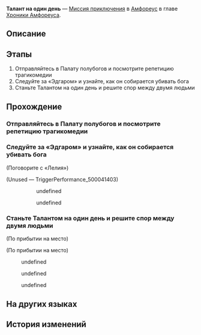{{Дополнить|Диалоги.}}
{{Миссия Инфобокс
|id              = 5000414
|Название        = 
|Изображение     = Миссия Талант на один день.png
|Тип             = Миссия приключения
|События         = 
|Глава           = Хроники Амфореуса
|Условия         = Завершена [[Миссия Освоения]] ''[[Зеркальное отражение ведьмы]]''
|Персонажи       = «Дрожащая поэтесса»; «Испуганный путник»; «Лелия»; Дориан; Ио; Ликург; Первопроходец; Толпа; Феспис
|СтартЛокация    = [[Амфореус]] — [[Палата полубогов: Рассветная вершина]]
|Мир             = Амфореус
|Предыдущая      = 
|Следующая       = 
|Награды         = Звёздный нефрит*10; Журнал приключений*3; Кредиты*5 000
}}
'''Талант на один день''' — [[Миссия приключения]] в [[Амфореус]] в главе [[Хроники Амфореуса]].

==Описание==
{{Описание|<!--официальное описание из Перекрёстка судеб-->}}

==Этапы==
# Отправляйтесь в Палату полубогов и посмотрите репетицию трагикомедии
# Следуйте за «Эдгаром» и узнайте, как он собирается убивать бога
# Станьте Талантом на один день и решите спор между двумя людьми

==Прохождение==
{{Дополнить}}

===Отправляйтесь в Палату полубогов и посмотрите репетицию трагикомедии===
{{Описание миссии|локация=Палата полубогов: Рассветная вершина|Говорят, что в Палате полубогов иногда устраивают театральные представления. Неужели это правда в том же месте, где проводят собрания?}}
{{Диалог Начало}}

{{Диалог Конец}}

===Следуйте за «Эдгаром» и узнайте, как он собирается убивать бога===
{{Описание миссии|локация=Палата полубогов: Рассветная вершина|Обвинив богов в несправедливой судьбе, он в гневе бросается прочь. Что он задумал?}}
{{Диалог Начало}}

;(Поговорите с «Лелия»)
<!--Unknown TalkSentence: 500079101-->
<!--Unknown TalkSentence: 500079102-->
<!--Unknown TalkSentence: 500079103-->

;(Unused &mdash; TriggerPerformance_500041403)
<!--Unknown TalkSentence: 500079201-->
:<!--Unknown TalkSentence: 500079202-->
::{{Диалог|Arrow}} undefined
::<!--Unknown TalkSentence: 500079204-->
::<!--Unknown TalkSentence: 500079205-->
::<!--Unknown TalkSentence: 500079206-->
::<!--Unknown TalkSentence: 500079207-->
::<!--Unknown TalkSentence: 500079208-->
::<!--Unknown TalkSentence: 500079209-->
::<!--Unknown TalkSentence: 500079210-->
::<!--Unknown TalkSentence: 500079211-->
::<!--Unknown TalkSentence: 500079212-->
::<!--Unknown TalkSentence: 500079213-->
::<!--Unknown TalkSentence: 500079214-->
::<!--Unknown TalkSentence: 500079215-->
::<!--Unknown TalkSentence: 500079216-->
::<!--Unknown TalkSentence: 500079217-->
::<!--Unknown TalkSentence: 500079218-->
::<!--Unknown TalkSentence: 500079219-->
::<!--Unknown TalkSentence: 500079220-->
::<!--Unknown TalkSentence: 500079221-->
::<!--Unknown TalkSentence: 500079222-->
::<!--Unknown TalkSentence: 500079223-->
::<!--Unknown TalkSentence: 500079224-->
::<!--Unknown TalkSentence: 500079225-->
::<!--Unknown TalkSentence: 500079226-->
::<!--Unknown TalkSentence: 500079227-->
::{{Диалог|Arrow}} undefined
::<!--Unknown TalkSentence: 500079206-->
::<!--Unknown TalkSentence: 500079207-->
::<!--Unknown TalkSentence: 500079208-->
::<!--Unknown TalkSentence: 500079209-->
::<!--Unknown TalkSentence: 500079210-->
::<!--Unknown TalkSentence: 500079211-->
::<!--Unknown TalkSentence: 500079212-->
::<!--Unknown TalkSentence: 500079213-->
::<!--Unknown TalkSentence: 500079214-->
::<!--Unknown TalkSentence: 500079215-->
::<!--Unknown TalkSentence: 500079216-->
::<!--Unknown TalkSentence: 500079217-->
::<!--Unknown TalkSentence: 500079218-->
::<!--Unknown TalkSentence: 500079219-->
::<!--Unknown TalkSentence: 500079220-->
::<!--Unknown TalkSentence: 500079221-->
::<!--Unknown TalkSentence: 500079222-->
::<!--Unknown TalkSentence: 500079223-->
::<!--Unknown TalkSentence: 500079224-->
::<!--Unknown TalkSentence: 500079225-->
::<!--Unknown TalkSentence: 500079226-->
::<!--Unknown TalkSentence: 500079227-->
:<!--Unknown TalkSentence: 500079206-->
:<!--Unknown TalkSentence: 500079207-->
:<!--Unknown TalkSentence: 500079208-->
:<!--Unknown TalkSentence: 500079209-->
:<!--Unknown TalkSentence: 500079210-->
:<!--Unknown TalkSentence: 500079211-->
:<!--Unknown TalkSentence: 500079212-->
:<!--Unknown TalkSentence: 500079213-->
:<!--Unknown TalkSentence: 500079214-->
:<!--Unknown TalkSentence: 500079215-->
:<!--Unknown TalkSentence: 500079216-->
:<!--Unknown TalkSentence: 500079217-->
:<!--Unknown TalkSentence: 500079218-->
:<!--Unknown TalkSentence: 500079219-->
:<!--Unknown TalkSentence: 500079220-->
:<!--Unknown TalkSentence: 500079221-->
:<!--Unknown TalkSentence: 500079222-->
:<!--Unknown TalkSentence: 500079223-->
:<!--Unknown TalkSentence: 500079224-->
:<!--Unknown TalkSentence: 500079225-->
:<!--Unknown TalkSentence: 500079226-->
:<!--Unknown TalkSentence: 500079227-->
<!--Unknown TalkSentence: 500079405-->
{{Диалог Конец}}

===Станьте Талантом на один день и решите спор между двумя людьми===
{{Описание миссии|локация=Палата полубогов: Рассветная вершина|Выслушав доводы обеих сторон, вынесите справедливый вердикт как настоящий Талант на один день.}}
{{Диалог Начало}}
;(По прибытии на место)

;(По прибытии на место)
<!--Unknown TalkSentence: 500079301-->
<!--Unknown TalkSentence: 500079302-->
:{{Диалог|Arrow}} undefined
:{{Диалог|Arrow}} undefined
:<!--Unknown TalkSentence: 500079305-->
<!--Unknown TalkSentence: 500079306-->
:{{Диалог|Arrow}} undefined
<!--Unknown TalkSentence: 500079308-->
<!--Unknown TalkSentence: 500079309-->
<!--Unknown TalkSentence: 500079310-->
<!--Unknown TalkSentence: 500079311-->
<!--Unknown TalkSentence: 500079312-->
<!--Unknown TalkSentence: 500079313-->
<!--Unknown TalkSentence: 500079314-->
<!--Unknown TalkSentence: 500079315-->
<!--Unknown TalkSentence: 500079316-->
<!--Unknown TalkSentence: 500079317-->
<!--Unknown TalkSentence: 500079406-->
{{Диалог Конец}}

==На других языках==
{{На других языках
|en   = One-Day Talanton
|zhs  = 一日塔兰顿
|zht  = 一日塔蘭頓
|ja   = 一日タレンタム
|ko   = 일일 탈란톤
|es   = Talanton por un día
|fr   = Talanton d'un jour
|ru   = Талант на один день
|th   = Talanton หนึ่งวัน
|vi   = Talanton Một Ngày
|de   = Talanton für einen Tag
|id   = Talanton Sehari
|pt   = Talanton por Um Dia
}}

==История изменений==
{{История изменений|3.2}}
